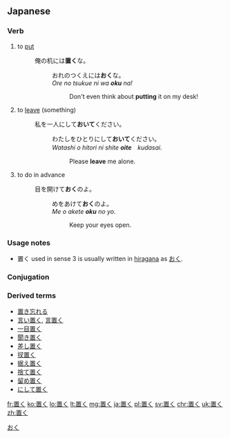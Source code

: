 ==Japanese==
{{ja-kanjitab|置}}

===Verb===
{{ja-verb|type=1|おく}}

# to [[put]]
#: 俺の机には'''置く'''な。
#:: おれのつくえには'''おく'''な。
#:: ''Ore no tsukue ni wa '''oku''' na!''
#::: Don't even think about '''putting''' it on my desk!
# to [[leave]] (something)
#: 私を一人にして'''おいて'''ください。
#:: わたしをひとりにして'''おいて'''ください。
#:: ''Watashi o hitori ni shite '''oite'''　kudasai.''
#::: Please '''leave''' me alone.
# {{context|following a て-form verb|lang=ja}} to do in advance
#: 目を開けて'''おく'''のよ。
#:: めをあけて'''おく'''のよ。
#:: ''Me o akete '''oku''' no yo.''
#::: Keep your eyes open.

===Usage notes===
* 置く used in sense 3 is usually written in [[hiragana]] as [[おく]].

===Conjugation===
{{ja-go-ku|置|お}}

===Derived terms===
* [[置き忘れる]]
* [[言い置く]], [[言置く]]
* [[一目置く]]
* [[聞き置く]]
* [[差し置く]]
* [[扠置く]]
* [[据え置く]]
* [[捨て置く]]
* [[留め置く]]
* [[にして置く]]

[[Category:1000 Japanese basic words|おく]]

[[fr:置く]]
[[ko:置く]]
[[lo:置く]]
[[lt:置く]]
[[mg:置く]]
[[ja:置く]]
[[pl:置く]]
[[sv:置く]]
[[chr:置く]]
[[uk:置く]]
[[zh:置く]]